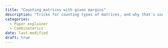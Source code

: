 ```yaml
---
title: "Counting matrices with given margins"
description: "Tricks for counting types of matrices, and why that's useful"
categories:
  - Paper explainer
  - Combinatorics
date: last-modified
draft: true
---
```







